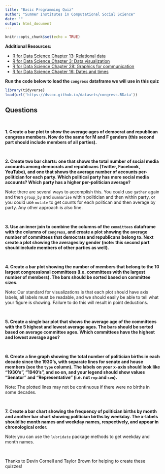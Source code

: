 ```yaml
---
title: "Basic Programming Quiz"
author: "Summer Institutes in Computational Social Science"
date: ""
output: html_document
---
```


```r
knitr::opts_chunk$set(echo = TRUE)
```

**Additional Resources:** 

* [R for Data Science Chapter 13: Relational data](https://r4ds.had.co.nz/relational-data.html)
* [R for Data Science Chapter 3: Data visualization](https://r4ds.had.co.nz/data-visualisation.html)
* [R for Data Science Chapter 28: Graphics for communication](https://r4ds.had.co.nz/graphics-for-communication.html)
* [R for Data Science Chapter 16: Dates and times](https://r4ds.had.co.nz/dates-and-times.html)


**Run the code below to load the `congress` dataframe we will use in this quiz** 

```r
library(tidyverse)
load(url('https://dssoc.github.io/datasets/congress.RData'))
```

## Questions
<br>

**1. Create a bar plot to show the average ages of democrat and republican congress members. Now do the same for M and F genders (this second part should include members of all parties).**

<br/>

**2. Create two bar charts: one that shows the total number of social media accounts among democrats and republicans (Twitter, Facebook, YouTube), and one that shows the average number of accounts per-politician for each party. Which political party has more social media accounts? Which party has a higher per-politician average?**

Note: there are several ways to accomplish this. You could use `gather` again and then `group_by` and `summarise` within politician and then within party, or you could use `mutate` to get counts for each politican and then average by party. Any other approach is also fine.

<br/>

**3. Use an inner join to combine the columns of the `committees` dataframe with the columns of `congress`, and create a plot showing the average number of committees that democrats and republicans belong to. Next create a plot showing the averages by gender (note: this second part should include members of other parties as well).**

<br/>



**4. Create a bar plot showing the number of members that belong to the 10 largest congressional committees (i.e. committees with the largest number of members). The bars should be sorted based on committee sizes.**

Note: Our standard for visualizations is that each plot should have axis labels, all labels must be readable, and we should easily be able to tell what your figure is showing. Failure to do this will result in point deductions.

<br/>


**5. Create a single bar plot that shows the average age of the committees with the 5 highest and lowest average ages. The bars should be sorted based on average committee ages. Which committees have the highest and lowest average ages?**

<br/>


**6. Create a line graph showing the total number of politician births in each decade since the 1930's, with separate lines for senate and house members (see the `type` column). The labels on your x-axis should look like "1930's", "1940's", and so on, and your legend should show values "Senator" and "Representative" (i.e. not `rep` and `sen`).**

Note: The plotted lines may not be continuous if there were no births in some decades.

<br/>




**7. Create a bar chart showing the frequency of politician births by month and another bar chart showing politician births by weekday. The x-labels should be month names and weekday names, respectively, and appear in chronological order.**

Note: you can use the `lubridate` package methods to get weekday and month names.

<br/>


Thanks to Devin Cornell and Taylor Brown for helping to create these quizzes!
